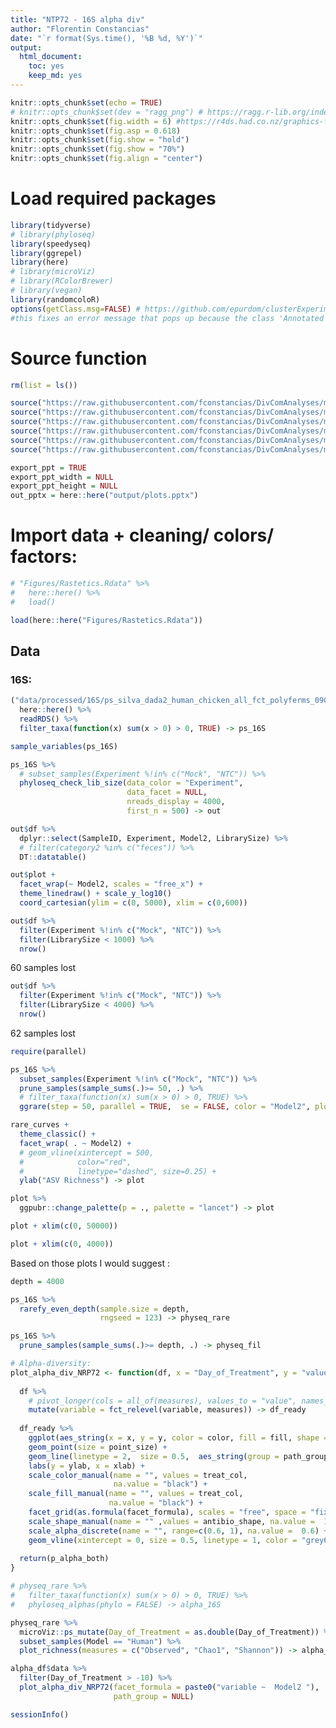 ```yaml
---
title: "NTP72 - 16S alpha div"
author: "Florentin Constancias"
date: "`r format(Sys.time(), '%B %d, %Y')`"
output: 
  html_document: 
    toc: yes
    keep_md: yes
---
```


```r
knitr::opts_chunk$set(echo = TRUE)
# knitr::opts_chunk$set(dev = "ragg_png") # https://ragg.r-lib.org/index.html
knitr::opts_chunk$set(fig.width = 6) #https://r4ds.had.co.nz/graphics-for-communication.html#figure-sizing
knitr::opts_chunk$set(fig.asp = 0.618)
knitr::opts_chunk$set(fig.show = "hold")
knitr::opts_chunk$set(fig.show = "70%")
knitr::opts_chunk$set(fig.align = "center")
```

# Load required packages

```r
library(tidyverse)
# library(phyloseq)
library(speedyseq)
library(ggrepel)
library(here)
# library(microViz)
# library(RColorBrewer)
# library(vegan)
library(randomcoloR)
options(getClass.msg=FALSE) # https://github.com/epurdom/clusterExperiment/issues/66
#this fixes an error message that pops up because the class 'Annotated' is defined in two different packages
```

# Source function

```r
rm(list = ls())

source("https://raw.githubusercontent.com/fconstancias/DivComAnalyses/master/R/phyloseq_taxa_tests.R")
source("https://raw.githubusercontent.com/fconstancias/DivComAnalyses/master/R/phyloseq_normalisation.R")
source("https://raw.githubusercontent.com/fconstancias/DivComAnalyses/master/R/phyloseq_alpha.R")
source("https://raw.githubusercontent.com/fconstancias/DivComAnalyses/master/R/phyloseq_beta.R")
source("https://raw.githubusercontent.com/fconstancias/DivComAnalyses/master/R/phyloseq_heatmap.R")
source("https://raw.githubusercontent.com/fconstancias/DivComAnalyses/master/R/phyloseq_varia.R")

```


```r
export_ppt = TRUE
export_ppt_width = NULL
export_ppt_height = NULL
out_pptx = here::here("output/plots.pptx")
```

# Import data + cleaning/ colors/ factors:

```r
# "Figures/Rastetics.Rdata" %>%
#   here::here() %>% 
#   load()

load(here::here("Figures/Rastetics.Rdata"))
```

## Data

### 16S:
```r
("data/processed/16S/ps_silva_dada2_human_chicken_all_fct_polyferms_090922.RDS") %>% 
  here::here() %>% 
  readRDS() %>% 
  filter_taxa(function(x) sum(x > 0) > 0, TRUE) -> ps_16S
```

```r

sample_variables(ps_16S)
```

```r
ps_16S %>%
  # subset_samples(Experiment %!in% c("Mock", "NTC")) %>%
  phyloseq_check_lib_size(data_color = "Experiment", 
                          data_facet = NULL, 
                          nreads_display = 4000, 
                          first_n = 500) -> out

out$df %>%
  dplyr::select(SampleID, Experiment, Model2, LibrarySize) %>%
  # filter(category2 %in% c("feces")) %>%
  DT::datatable()

```
```r
out$plot +
  facet_wrap(~ Model2, scales = "free_x") +
  theme_linedraw() + scale_y_log10()
  coord_cartesian(ylim = c(0, 5000), xlim = c(0,600))
```

```r
out$df %>% 
  filter(Experiment %!in% c("Mock", "NTC")) %>% 
  filter(LibrarySize < 1000) %>% 
  nrow()
```

60 samples lost 


```r
out$df %>% 
  filter(Experiment %!in% c("Mock", "NTC")) %>% 
  filter(LibrarySize < 4000) %>% 
  nrow()
```

62 samples lost 


```r
require(parallel)

ps_16S %>%
  subset_samples(Experiment %!in% c("Mock", "NTC")) %>% 
  prune_samples(sample_sums(.)>= 50, .) %>% 
  # filter_taxa(function(x) sum(x > 0) > 0, TRUE) %>% 
  ggrare(step = 50, parallel = TRUE,  se = FALSE, color = "Model2", plot = FALSE) -> rare_curves
```

```r
rare_curves +
  theme_classic() +
  facet_wrap( . ~ Model2) +
  # geom_vline(xintercept = 500,
  #            color="red",
  #            linetype="dashed", size=0.25) +
  ylab("ASV Richness") -> plot

plot %>% 
  ggpubr::change_palette(p = ., palette = "lancet") -> plot


```

```r
plot + xlim(c(0, 50000))
```


```r
plot + xlim(c(0, 4000))
```

Based on those plots I would suggest :
```r
depth = 4000

ps_16S %>%
  rarefy_even_depth(sample.size = depth,
                    rngseed = 123) -> physeq_rare

ps_16S %>%
  prune_samples(sample_sums(.)>= depth, .) -> physeq_fil

```


```r
# Alpha-diversity:
plot_alpha_div_NRP72 <- function(df, x = "Day_of_Treatment", y = "value",  point_size = 2.5, color = "Treatment", fill  = "Treatment", shape = "Antibiotic", alpha = "Antibiotic_mg.L", facet_formula = paste0("alphadiversiy ~  Model2 "), ylab = "Resistome alpha-diversity", xlab = "Days (Treatment)", measures = c("Observed"), path_group = "interaction(Model, Model2, Fermentation, Antibiotic_mg.L, Reactor_Treatment)"){
  
  df %>% 
    # pivot_longer(cols = all_of(measures), values_to = "value", names_to = 'alphadiversiy', values_drop_na  = TRUE) %>%
    mutate(variable = fct_relevel(variable, measures)) -> df_ready
  
  df_ready %>% 
    ggplot(aes_string(x = x, y = y, color = color, fill = fill, shape = shape, alpha = alpha)) + #shape = Fermentation
    geom_point(size = point_size) + 
    geom_line(linetype = 2,  size = 0.5,  aes_string(group = path_group)) +
    labs(y = ylab, x = xlab) +
    scale_color_manual(name = "", values = treat_col,
                       na.value = "black") +
    scale_fill_manual(name = "", values = treat_col,
                      na.value = "black") +
    facet_grid(as.formula(facet_formula), scales = "free", space = "fixed", drop = TRUE) +
    scale_shape_manual(name = "" ,values = antibio_shape, na.value =  17) +
    scale_alpha_discrete(name = "", range=c(0.6, 1), na.value =  0.6) + 
    geom_vline(xintercept = 0, size = 0.5, linetype = 1, color = "grey60") -> p_alpha_both
  
  return(p_alpha_both)
}
```



```r
# physeq_rare %>% 
#   filter_taxa(function(x) sum(x > 0) > 0, TRUE) %>% 
#   phyloseq_alphas(phylo = FALSE) -> alpha_16S

physeq_rare %>%  
  microViz::ps_mutate(Day_of_Treatment = as.double(Day_of_Treatment)) %>% 
  subset_samples(Model == "Human") %>% 
  plot_richness(measures = c("Observed", "Chao1", "Shannon")) -> alpha_df
```


```r
alpha_df$data %>% 
  filter(Day_of_Treatment > -10) %>% 
  plot_alpha_div_NRP72(facet_formula = paste0("variable ~  Model2 "), 
                       path_group = NULL) 

```


```r
sessionInfo()
```

